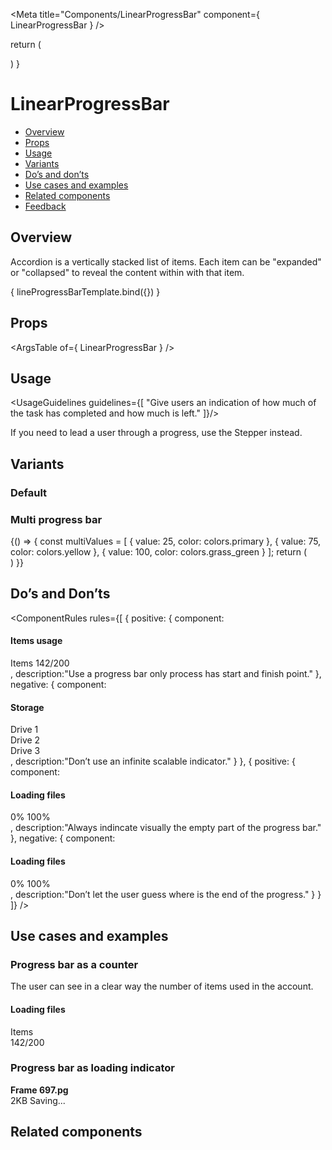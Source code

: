 
<Meta
  title="Components/LinearProgressBar"
  component={ LinearProgressBar }
/>

<!--- Component template -->

  return (
    <div className="linear-progress-bar_small-wrapper">
      <LinearProgressBar value={args.value} size={args.size} />
    </div>
  )
} 

<!--- Component documentation -->

# LinearProgressBar
- [Overview](#overview)
- [Props](#props)
- [Usage](#usage)
- [Variants](#variants)
- [Do’s and don’ts](#dos-and-donts)
- [Use cases and examples](#use-cases-and-examples)
- [Related components](#related-components)
- [Feedback](#feedback)

## Overview
Accordion is a vertically stacked list of items. Each item can be "expanded" or "collapsed" to reveal the content within with that item.

<Canvas>
  <Story name="Overview"
         args={ {value: 20, size: LinearProgressBar.sizes.LARGE} }>
    { lineProgressBarTemplate.bind({}) }
  </Story>
</Canvas>

## Props
<ArgsTable of={ LinearProgressBar } />

## Usage
<UsageGuidelines guidelines={[
  "Give users an indication of how much of the task has completed and how much is left."
]}/>

<Tip>If you need to lead a user through a progress, use the <Link href="/?path=/docs/components-steps--overview" size={Link.sizes.SMALL} withoutSpacing>Stepper</Link> instead.</Tip>

## Variants
### Default
<Canvas>
  <Story name="Default">
    <div className="linear-progress-bar_small-wrapper">
      <LinearProgressBar value={20} size={LinearProgressBar.sizes.LARGE} />
    </div>
  </Story>
</Canvas>

### Multi progress bar
<Canvas>
  <Story name="Multi progress bar">
    {() => {
      const multiValues = [
        { value: 25, color: colors.primary },
        { value: 75, color: colors.yellow },
        { value: 100, color: colors.grass_green }
      ];
      return (
        <div className="linear-progress-bar_big-wrapper">
          <LinearProgressBar 
            value={25}
            size={LinearProgressBar.sizes.LARGE}
            indicateProgress
            multi
            multiValues={multiValues}
          />
        </div>
      )
    }}
  </Story>
</Canvas>

## Do’s and Don’ts
<ComponentRules
  rules={[
    {
      positive: {
        component:
          <DialogContentContainer className="linear-progress-bar_dialog-wrapper">
            <h4>Items usage</h4>
            <div className="linear-progress-bar_inline-wrapper">
              <span>Items</span>
              <span>142/200</span>
            </div>
            <LinearProgressBar value={71} />
          </DialogContentContainer>,
        description:"Use a progress bar only process has start and finish point."
      },
      negative: {
        component:
          <DialogContentContainer className="linear-progress-bar_dialog-wrapper">
            <h4>Storage</h4>
            <div>
              <div className="linear-progress-bar_row-wrapper"><div className="linear-progress-bar_title">Drive 1</div><LinearProgressBar className="linear-progress-bar_without-bg" value={88} /></div>
              <div className="linear-progress-bar_row-wrapper"><div className="linear-progress-bar_title">Drive 2</div><LinearProgressBar className="linear-progress-bar_without-bg" value={46} /></div>
              <div className="linear-progress-bar_row-wrapper"><div className="linear-progress-bar_title">Drive 3</div><LinearProgressBar className="linear-progress-bar_without-bg" value={72} /></div>
            </div>
          </DialogContentContainer>,
        description:"Don’t use an infinite scalable indicator."
      }
    },
    {
      positive: {
        component:
          <DialogContentContainer className="linear-progress-bar_dialog-wrapper">
            <h4>Loading files</h4>
            <div className="linear-progress-bar_inline-wrapper">
              <span>0%</span>
              <span>100%</span>
            </div>
            <LinearProgressBar value={50} />
          </DialogContentContainer>,
        description:"Always indincate visually the empty part of the progress bar."
      },
      negative: {
        component:
          <DialogContentContainer className="linear-progress-bar_dialog-wrapper">
            <h4>Loading files</h4>
            <div className="linear-progress-bar_inline-wrapper">
              <span>0%</span>
              <span>100%</span>
            </div>
            <LinearProgressBar className="linear-progress-bar_without-bg" value={50} />
          </DialogContentContainer>,
        description:"Don’t let the user guess where is the end of the progress."
      }
    }
  ]}
/>

## Use cases and examples
### Progress bar as a counter
The user can see in a clear way the number of items used in the account.
<Canvas>
  <Story name="Progress bar as a counter">
    <div className="linear-progress-bar_box">
      <h4>Loading files</h4>
      <div className="linear-progress-bar_inline-wrapper">
        <div className="linear-progress-bar_icon-wrapper">Items<Icon icon={Info} /></div>
        <span>142/200</span>
      </div>
      <LinearProgressBar 
        value={71} 
        size={LinearProgressBar.sizes.LARGE} 
        barStyle={LinearProgressBar.styles.POSITIVE} 
      />
    </div>
  </Story>
</Canvas>

### Progress bar as loading indicator
<Canvas>
  <Story name="Progress bar as loading indicator">
    <div className="linear-progress-bar_box-wrapper">
      <div className="linear-progress-bar_row">
        <div className="linear-progress-bar_img" />
        <div className="linear-progress-bar_aside">
          <b>Frame 697.pg</b>
          <BreadcrumbsBar className="linear-progress-bar_breadcrumbs">
            <BreadcrumbItem text="Hadas Test" />
            <BreadcrumbItem text="Activity 6" />
          </BreadcrumbsBar>
          <div className="linear-progress-bar_inline-wrapper">
            <span>2KB</span>
            <span>Saving...</span>
          </div>
        </div>
      </div>
      <LinearProgressBar 
        value={71} 
      />
    </div>
  </Story>
</Canvas>

## Related components
<RelatedComponents componentsNames={[SPINNER,STEPPER,SKELETON]} />
